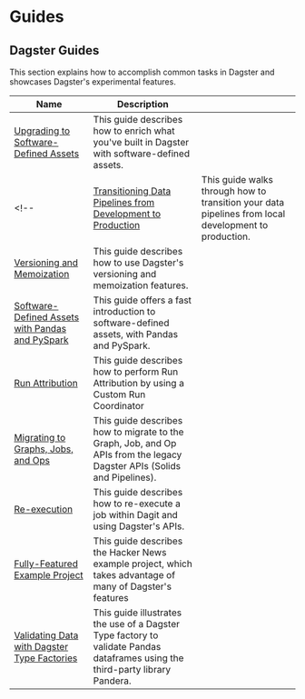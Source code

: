 # Guides

## Dagster Guides

This section explains how to accomplish common tasks in Dagster and showcases Dagster's experimental features.

| Name                                                                                                        | Description                                                                                                                   |   |
| ----------------------------------------------------------------------------------------------------------- | ----------------------------------------------------------------------------------------------------------------------------- | - |
| [Upgrading to Software-Defined Assets](/guides/dagster/enriching-with-software-defined-assets)              | This guide describes how to enrich what you've built in Dagster with software-defined assets.                                 |   |
<!-- | [Transitioning Data Pipelines from Development to Production](/guides/dagster/transitioning-data-pipelines-from-development-to-production) | This guide walks through how to transition your data pipelines from local development to production.                          |   | -->
| [Versioning and Memoization](/guides/dagster/memoization)                                                   | This guide describes how to use Dagster's versioning and memoization features. <Experimental />                               |   |
| [Software-Defined Assets with Pandas and PySpark](/guides/dagster/software-defined-assets)                  | This guide offers a fast introduction to software-defined assets, with Pandas and PySpark.                                    |   |
| [Run Attribution](/guides/dagster/run-attribution)                                                          | This guide describes how to perform Run Attribution by using a Custom Run Coordinator <Experimental />                        |   |
| [Migrating to Graphs, Jobs, and Ops](https://docs.dagster.io/0.15.7/guides/dagster/graph_job_op)            | This guide describes how to migrate to the Graph, Job, and Op APIs from the legacy Dagster APIs (Solids and Pipelines).       |   |
| [Re-execution](/guides/dagster/re-execution)                                                                | This guide describes how to re-execute a job within Dagit and using Dagster's APIs.                                           |   |
| [Fully-Featured Example Project](/guides/dagster/example_project)                                           | This guide describes the Hacker News example project, which takes advantage of many of Dagster's features                     |   |
| [Validating Data with Dagster Type Factories](/guides/dagster/dagster_type_factories)                       | This guide illustrates the use of a Dagster Type factory to validate Pandas dataframes using the third-party library Pandera. |   |
